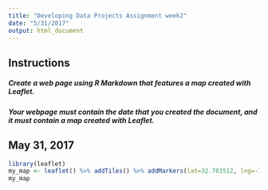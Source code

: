 ```yaml
---
title: "Developing Data Projects Assignment week2"
date: "5/31/2017"
output: html_document
---
```


## Instructions
##### Create a web page using R Markdown that features a map created with Leaflet.
##### Your webpage must contain the date that you created the document, and it must contain a map created with Leaflet.

## May 31, 2017
```r
library(leaflet)
my_map <- leaflet() %>% addTiles() %>% addMarkers(lat=32.783512, lng=-79.938669, popup="Charleston")
my_map
```
